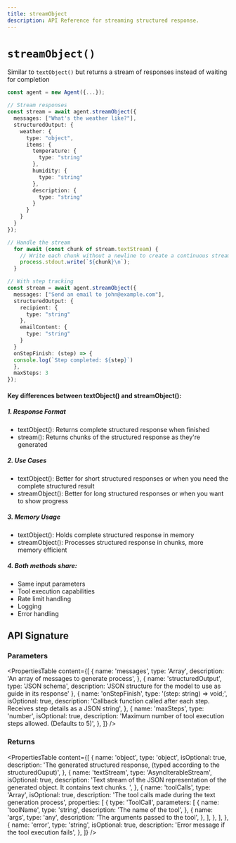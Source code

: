 ```yaml
---
title: streamObject
description: API Reference for streaming structured response.
---
```


# `streamObject()`

Similar to `textObject()` but returns a stream of responses instead of waiting for completion

```ts showLineNumbers
const agent = new Agent({...});

// Stream responses
const stream = await agent.streamObject({
  messages: ["What's the weather like?"],
  structuredOutput: {
    weather: {
      type: "object",
      items: {
        temperature: {
          type: "string"
        },
        humidity: {
          type: "string"
        },
        description: {
          type: "string"
        }
      }
    }
  }
});

// Handle the stream
  for await (const chunk of stream.textStream) {
    // Write each chunk without a newline to create a continuous stream
    process.stdout.write(`${chunk}\n`);
  }

// With step tracking
const stream = await agent.streamObject({
  messages: ["Send an email to john@example.com"],
  structuredOutput: {
    recipient: {
      type: "string"
    },
    emailContent: {
      type: "string"
    }
  }
  onStepFinish: (step) => {
  console.log(`Step completed: ${step}`)
  },
  maxSteps: 3
});
```

#### Key differences between textObject() and streamObject():

##### 1. Response Format

- textObject(): Returns complete structured response when finished
- stream(): Returns chunks of the structured response as they're generated

##### 2. Use Cases

- textObject(): Better for short structured responses or when you need the complete structured result
- streamObject(): Better for long structured responses or when you want to show progress

##### 3. Memory Usage

- textObject(): Holds complete structured response in memory
- streamObject(): Processes structured response in chunks, more memory efficient

##### 4. Both methods share:

- Same input parameters
- Tool execution capabilities
- Rate limit handling
- Logging
- Error handling

## API Signature

### Parameters

<PropertiesTable
  content={[
    {
      name: 'messages',
      type: 'Array<string>',
      description: 'An array of messages to generate process',
    },
    {
      name: 'structuredOutput',
      type: 'JSON schema',
      description: 'JSON structure for the model to use as guide in its response'
    },
    {
      name: 'onStepFinish',
      type: '(step: string) => void;',
      isOptional: true,
      description: 'Callback function called after each step. Receives step details as a JSON string',
    },
    {
      name: 'maxSteps',
      type: 'number',
      isOptional: true,
      description: 'Maximum number of tool execution steps allowed. (Defaults to 5)',
    },
  ]}
/>

### Returns

<PropertiesTable
  content={[
    {
      name: 'object',
      type: 'object',
      isOptional: true,
      description: 'The generated structured response, (typed according to the structuredOuput)',
    },
    {
      name: 'textStream',
      type: 'AsyncIterableStream<string>',
      isOptional: true,
      description: 'Text stream of the JSON representation of the generated object. It contains text chunks. ',
    },
    {
      name: 'toolCalls',
      type: 'Array<ToolCall>',
      isOptional: true,
      description: 'The tool calls made during the text generation process',
      properties: [
        {
          type: 'ToolCall',
          parameters: [
            {
              name: 'toolName',
              type: 'string',
              description: 'The name of the tool',
            },
            {
              name: 'args',
              type: 'any',
              description: 'The arguments passed to the tool',
            },
          ],
        },
      ],
    },
    {
      name: 'error',
      type: 'string',
      isOptional: true,
      description: 'Error message if the tool execution fails',
    },
  ]}
/>
